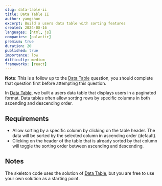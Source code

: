 ```yaml
---
slug: data-table-ii
title: Data Table II
author: yangshun
excerpt: Build a users data table with sorting features
created: 2024-08-16
languages: [html, js]
companies: [palantir]
premium: true
duration: 20
published: true
importance: low
difficulty: medium
frameworks: [react]
---
```


**Note:** This is a follow up to the [Data Table](/questions/user-interface/data-table) question, you should complete that question first before attempting this question.

In [Data Table](/questions/user-interface/data-table), we built a users data table that displays users in a paginated format. Data tables often allow sorting rows by specific columns in both ascending and descending order.

## Requirements

- Allow sorting by a specific column by clicking on the table header. The data will be sorted by the selected column in ascending order (default).
- Clicking on the header of the table that is already sorted by that column will toggle the sorting order between ascending and descending.

## Notes

The skeleton code uses the solution of [Data Table](/questions/user-interface/data-table), but you are free to use your own solution as a starting point.
